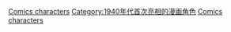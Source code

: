 {{cat topic in year| topic=首次亮相的漫畫角色| year=1944}}

[[Category:1944年漫畫|Comics characters]]
[[Category:1940年代首次亮相的漫画角色|Category:1940年代首次亮相的漫画角色]]
[[Category:1944年面世的虛構角色|Comics characters]]